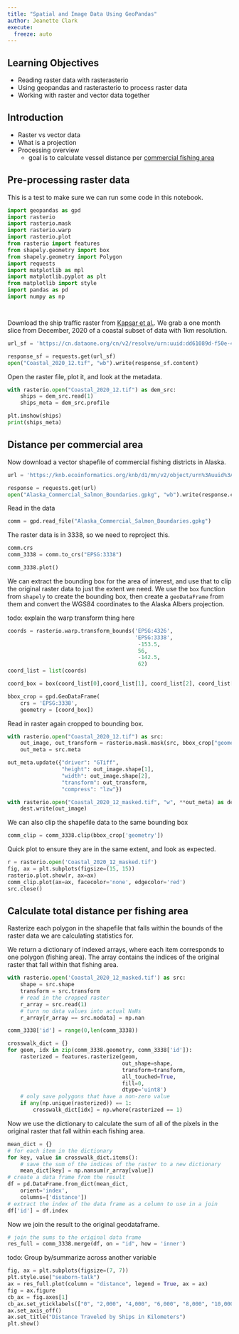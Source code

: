 ```yaml
---
title: "Spatial and Image Data Using GeoPandas"
author: Jeanette Clark
execute:
  freeze: auto
---
```


## Learning Objectives

- Reading raster data with rasterasterio
- Using geopandas and rasterasterio to process raster data
- Working with raster and vector data together

## Introduction

- Raster vs vector data
- What is a projection
- Processing overview
    - goal is to calculate vessel distance per [commercial fishing area](https://doi.org/10.5063/F1TD9VN9)

## Pre-processing raster data

This is a test to make sure we can run some code in this notebook.

```python
import geopandas as gpd
import rasterio
import rasterio.mask
import rasterio.warp
import rasterio.plot
from rasterio import features
from shapely.geometry import box
from shapely.geometry import Polygon
import requests
import matplotlib as mpl
import matplotlib.pyplot as plt
from matplotlib import style
import pandas as pd
import numpy as np




```

Download the ship traffic raster from [Kapsar et al.](https://doi.org/10.18739/A2SQ8QJ9S). We grab a one month slice from December, 2020 of a coastal subset of data with 1km resolution.

```python
url_sf = 'https://cn.dataone.org/cn/v2/resolve/urn:uuid:dd61089d-f50e-4d87-9b75-6b4e2bd24776'

response_sf = requests.get(url_sf)
open("Coastal_2020_12.tif", "wb").write(response_sf.content)
```

Open the raster file, plot it, and look at the metadata.

```python
with rasterio.open("Coastal_2020_12.tif") as dem_src:
    ships = dem_src.read(1)
    ships_meta = dem_src.profile

plt.imshow(ships)
print(ships_meta)
```


##  Distance per commercial area

Now download a vector shapefile of commercial fishing districts in Alaska.


```python
url = 'https://knb.ecoinformatics.org/knb/d1/mn/v2/object/urn%3Auuid%3A7c942c45-1539-4d47-b429-205499f0f3e4'

response = requests.get(url)
open("Alaska_Commercial_Salmon_Boundaries.gpkg", "wb").write(response.content)

```

Read in the data

```python
comm = gpd.read_file("Alaska_Commercial_Salmon_Boundaries.gpkg")
```

The raster data is in 3338, so we need to reproject this.

```python
comm.crs
comm_3338 = comm.to_crs("EPSG:3338")

comm_3338.plot()
```

We can extract the bounding box for the area of interest, and use that to clip the original raster data to just the extent we need. We use the `box` function from `shapely` to create the bounding box, then create a `geoDataFrame` from them and convert the WGS84 coordinates to the Alaska Albers projection.

todo: explain the warp transform thing here

```python
coords = rasterio.warp.transform_bounds('EPSG:4326',
                                        'EPSG:3338',
                                         -153.5,
                                         56,
                                         -142.5,
                                         62)
coord_list = list(coords)

coord_box = box(coord_list[0],coord_list[1], coord_list[2], coord_list[3])

bbox_crop = gpd.GeoDataFrame(
    crs = 'EPSG:3338',
    geometry = [coord_box])
```

Read in raster again cropped to bounding box. 

```python
with rasterio.open("Coastal_2020_12.tif") as src:
    out_image, out_transform = rasterio.mask.mask(src, bbox_crop["geometry"], crop=True)
    out_meta = src.meta

out_meta.update({"driver": "GTiff",
                 "height": out_image.shape[1],
                 "width": out_image.shape[2],
                 "transform": out_transform,
                 "compress": "lzw"})

with rasterio.open("Coastal_2020_12_masked.tif", "w", **out_meta) as dest:
    dest.write(out_image)
```

We can also clip the shapefile data to the same bounding box

```python
comm_clip = comm_3338.clip(bbox_crop['geometry'])
```

Quick plot to ensure they are in the same extent, and look as expected.

```python
r = rasterio.open('Coastal_2020_12_masked.tif')
fig, ax = plt.subplots(figsize=(15, 15))
rasterio.plot.show(r, ax=ax)
comm_clip.plot(ax=ax, facecolor='none', edgecolor='red')
src.close() 
```



## Calculate total distance per fishing area

Rasterize each polygon in the shapefile that falls within the bounds of the raster data we are calculating statistics for.

We return a dictionary of indexed arrays, where each item corresponds to one polygon (fishing area). The array contains the indices of the original raster that fall within that fishing area.

```python
with rasterio.open('Coastal_2020_12_masked.tif') as src:
    shape = src.shape
    transform = src.transform
    # read in the cropped raster
    r_array = src.read(1)
    # turn no data values into actual NaNs
    r_array[r_array == src.nodata] = np.nan
```


```python
comm_3338['id'] = range(0,len(comm_3338))

crosswalk_dict = {}
for geom, idx in zip(comm_3338.geometry, comm_3338['id']):
    rasterized = features.rasterize(geom,
                                    out_shape=shape,
                                    transform=transform,
                                    all_touched=True,
                                    fill=0,
                                    dtype='uint8')
    # only save polygons that have a non-zero value
    if any(np.unique(rasterized)) == 1:
        crosswalk_dict[idx] = np.where(rasterized == 1)

```

Now we use the dictionary to calculate the sum of all of the pixels in the original raster that fall within each fishing area.

```python
mean_dict = {}
# for each item in the dictionary
for key, value in crosswalk_dict.items():
    # save the sum of the indices of the raster to a new dictionary
    mean_dict[key] = np.nansum(r_array[value])
# create a data frame from the result
df = pd.DataFrame.from_dict(mean_dict,
    orient='index',
    columns=['distance'])
# extract the index of the data frame as a column to use in a join
df['id'] = df.index
```

Now we join the result to the original geodataframe.

```python
# join the sums to the original data frame
res_full = comm_3338.merge(df, on = "id", how = 'inner')
```


todo: Group by/summarize across another variable

```python
fig, ax = plt.subplots(figsize=(7, 7))
plt.style.use("seaborn-talk")
ax = res_full.plot(column = "distance", legend = True, ax = ax)
fig = ax.figure
cb_ax = fig.axes[1]
cb_ax.set_yticklabels(["0", "2,000", "4,000", "6,000", "8,000", "10,000", "12,000", "14,000", "16,000"])
ax.set_axis_off()
ax.set_title("Distance Traveled by Ships in Kilometers")
plt.show()
```